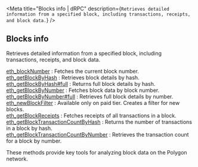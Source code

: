 
<Meta
  title="Blocks info | dRPC"
  description={`Retrieves detailed information from a specified block, including transactions, receipts, and block data.`}
/>
## Blocks info

Retrieves detailed information from a specified block, including transactions, receipts, and block data.

[eth_blockNumber](/polygon-api/blocksinfo/eth_blockNumber) : Fetches the current block number.  \
[eth_getBlockByHash](/polygon-api/blocksinfo/eth_getBlockByHash) : Retrieves block details by hash.  \
[eth_getBlockByHash#full](/polygon-api/blocksinfo/eth_getBlockByHashfull) : Returns full block details by hash.  \
[eth_getBlockByNumber](/polygon-api/blocksinfo/eth_getBlockByNumber) : Fetches block data by block number.  \
[eth_getBlockByNumber#full](/polygon-api/blocksinfo/eth_getBlockByNumberfull) : Retrieves full block details by number.  \
[eth_newBlockFilter](/polygon-api/blocksinfo/eth_newBlockFilter) : Available only on paid tier. Creates a filter for new blocks.  \
[eth_getBlockReceipts](/polygon-api/blocksinfo/eth_getBlockReceipts) : Fetches receipts of all transactions in a block.  \
[eth_getBlockTransactionCountByHash](/polygon-api/blocksinfo/eth_getBlockTransactionCountByHash) : Returns the number of transactions in a block by hash.  \
[eth_getBlockTransactionCountByNumber](/polygon-api/blocksinfo/eth_getBlockTransactionCountByNumber) : Retrieves the transaction count for a block by number.

These methods provide key tools for analyzing block data on the Polygon network.

<Space h={16} />
<GetStarted />
